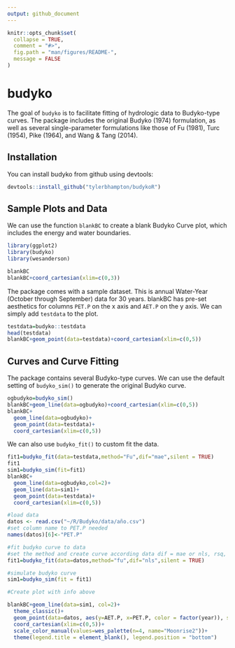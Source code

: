 ```yaml
---
output: github_document
---
```


<!-- README.md is generated from README.Rmd. Please edit that file -->

```r
knitr::opts_chunk$set(
  collapse = TRUE,
  comment = "#>",
  fig.path = "man/figures/README-",
  message = FALSE
)
```
# budyko
The goal of `budyko` is to facilitate fitting of hydrologic data to Budyko-type curves. The package includes the original Budyko (1974) formulation, as well as several single-parameter formulations like those of Fu (1981), Turc (1954), Pike (1964), and Wang & Tang (2014). 

## Installation

You can install budyko from github using devtools:

```r
devtools::install_github("tylerbhampton/budykoR")
```

## Sample Plots and Data

We can use the function `blankBC` to create a blank Budyko Curve plot, which includes the energy and water boundaries.

```r
library(ggplot2)
library(budyko)
library(wesanderson)

blankBC
blankBC+coord_cartesian(xlim=c(0,3))
```

The package comes with a sample dataset. This is annual Water-Year (October through September) data for 30 years. blankBC has pre-set aesthetics for columns `PET.P` on the x axis and `AET.P` on the y axis. We can simply add `testdata` to the plot.

```r
testdata=budyko::testdata
head(testdata)
blankBC+geom_point(data=testdata)+coord_cartesian(xlim=c(0,5))
```

## Curves and Curve Fitting

The package contains several Budyko-type curves. We can use the default setting of `budyko_sim()` to generate the original Budyko curve.

```r
ogbudyko=budyko_sim()
blankBC+geom_line(data=ogbudyko)+coord_cartesian(xlim=c(0,5))
blankBC+
  geom_line(data=ogbudyko)+
  geom_point(data=testdata)+
  coord_cartesian(xlim=c(0,5))
```

We can also use `budyko_fit()` to custom fit the data.

```r
fit1=budyko_fit(data=testdata,method="Fu",dif="mae",silent = TRUE)
fit1
sim1=budyko_sim(fit=fit1)
blankBC+
  geom_line(data=ogbudyko,col=2)+
  geom_line(data=sim1)+
  geom_point(data=testdata)+
  coord_cartesian(xlim=c(0,5))
```


```r
#load data
datos <- read.csv("~/R/Budyko/data/año.csv")
#set column name to PET.P needed
names(datos)[6]<-"PET.P"

#fit budyko curve to data
#set the method and create curve according data dif = mae or nls, rsq, metthod is Fu, Turc-Pike, Wang-Tang
fit1=budyko_fit(data=datos,method="fu",dif="nls",silent = TRUE)

#simulate budyko curve
sim1=budyko_sim(fit = fit1)

#Create plot with info above

blankBC+geom_line(data=sim1, col=2)+
  theme_classic()+
  geom_point(data=datos, aes(y=AET.P, x=PET.P, color = factor(year)), size = 3, shape=17)+
  coord_cartesian(xlim=c(0,5))+
  scale_color_manual(values=wes_palette(n=4, name="Moonrise2"))+
  theme(legend.title = element_blank(), legend.position = "bottom")
  
```
